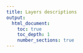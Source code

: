 ```yaml
--- 
title: Layers descriptions 
output: 
  html_document: 
    toc: true 
    toc_depth: 1 
    number_sections: true 
---
```

